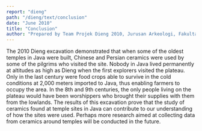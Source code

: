 ```yaml
---
report: "dieng"
path: "/dieng/text/conclusion"
date: "June 2010"
title: "Conclusion"
author: "Prepared by Team Projek Dieng 2010, Jurusan Arkeologi, Fakultas Ilmu Budaya, and Universitas Gadjah Mada. Translated by Goh Geok Yian and John N. Miksic. Editors: Mahirta Sasongko, Goh Geok Yian, Widya Nayati, and John N. Miksic"
---
```

The 2010 Dieng excavation demonstrated that when some of the oldest temples in Java were built, Chinese and Persian ceramics were used by some of the pilgrims who visited the site. Nobody in Java lived permanently at altitudes as high as Dieng when the first explorers visited the plateau. Only in the last century were food crops able to survive in the cold conditions at 2,000 meters imported to Java, thus enabling farmers to occupy the area. In the 8th and 9th centuries, the only people living on the plateau would have been worshippers who brought their supplies with them from the lowlands. The results of this excavation prove that the study of ceramics found at temple sites in Java can contribute to our understanding of how the sites were used. Perhaps more research aimed at collecting data from ceramics around temples will be conducted in the future.